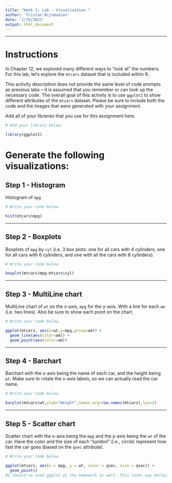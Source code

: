 ```yaml
---
title: "Week 3: Lab - Visualization "
author: 'Tristan Wijnmaalen'
date: '1/29/2023'
output: html_document
---
```


---

# Instructions

In Chapter 12, we explored many different ways to “look at” the numbers. 
For this lab, let’s explore the `mtcars` dataset that is included within R.

This activity description does not provide the same level of code prompts as 
previous labs – it is assumed that you remember or can look up the necessary code. 
The overall goal of this activity is to use `ggplot2` to show different attributes 
of the `mtcars` dataset. Please be sure to include both the code and the images 
that were generated with your assignment.

Add all of your libraries that you use for this assignment here.
```r
# Add your library below.

library(ggplot2)

```
# Generate the following visualizations:

## Step 1 - Histogram

Histogram of `mpg`

```r
# Write your code below.

hist(mtcars$mpg)

```

---

## Step 2 - Boxplots

Boxplots of `mpg` by `cyl` (i.e. 3 box plots: one for all cars with 4 cylinders, 
one for all cars with 6 cylinders, and one with all the cars with 8 cylinders).

```r
# Write your code below.

boxplot(mtcars$mpg~mtcars$cyl)

```

---

## Step 3 - MultiLine chart 

MultiLine chart of `wt` on the x-axis, `mpg` for the y-axis. 
With a line for each `am` (i.e. two lines). Also be sure to show each point on the chart.

```r
# Write your code below.

ggplot(mtcars, aes(x=wt,y=mpg,group=am)) +
  geom_line(aes(color=am)) +
  geom_point(aes(color=am))

```

---

## Step 4 - Barchart

Barchart with the x-axis being the name of each car, and the height being `wt`.
Make sure to rotate the x-axis labels, so we can actually read the car name.

```r
# Write your code below.

barplot(mtcars$wt,ylab="Weight",names.arg=row.names(mtcars),las=2)

```

---

## Step 5 - Scatter chart
Scatter chart with the x-axis being the `mpg` and the y-axis being the `wt` of the car. 
Have the color and the size of each “symbol” (i.e., circle) represent how fast 
the car goes (based on the `qsec` attribute).

```r
# Write your code below.

ggplot(mtcars, aes(x = mpg, y = wt, color = qsec, size = qsec)) +
  geom_point()
#I should've used ggplot on the homework as well. This looks way better haha
```
